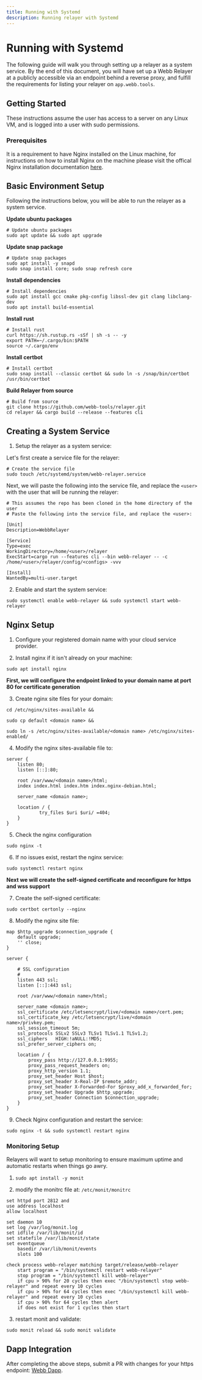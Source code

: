 ```yaml
---
title: Running with Systemd
description: Running relayer with Systemd
---
```



# Running with Systemd

The following guide will walk you through setting up a relayer as a system service. By the end of this document, you will have set up a Webb Relayer at a publicly accessible via an endpoint behind a reverse proxy, and
fulfill the requirements for listing your relayer on `app.webb.tools`.

## Getting Started

<Callout type="info">
  These instructions assume the user has access to a server on any Linux VM, and is logged into a user with sudo permissions.
</Callout>

### Prerequisites

It is a requirement to have Nginx installed on the Linux machine, for instructions on how to install Nginx on the machine
please visit the offical Nginx installation documentation [here](https://docs.nginx.com/nginx/admin-guide/installing-nginx/installing-nginx-open-source/).

## Basic Environment Setup

Following the instructions below, you will be able to run the relayer as a system service.

**Update ubuntu packages**
``` 
# Update ubuntu packages
sudo apt update && sudo apt upgrade
```

**Update snap package**
```
# Update snap packages
sudo apt install -y snapd
sudo snap install core; sudo snap refresh core
```

**Install dependencies**
```
# Install dependencies
sudo apt install gcc cmake pkg-config libssl-dev git clang libclang-dev
sudo apt install build-essential
```

**Install rust**
```
# Install rust
curl https://sh.rustup.rs -sSf | sh -s -- -y
export PATH=~/.cargo/bin:$PATH
source ~/.cargo/env
```

**Install certbot**
```
# Install certbot
sudo snap install --classic certbot && sudo ln -s /snap/bin/certbot /usr/bin/certbot
```

**Build Relayer from source**
```
# Build from source
git clone https://github.com/webb-tools/relayer.git
cd relayer && cargo build --release --features cli
```

## Creating a System Service

1. Setup the relayer as a system service:

Let's first create a service file for the relayer:
```
# Create the service file
sudo touch /etc/systemd/system/webb-relayer.service
```

Next, we will paste the following into the service file, and replace the `<user>` with the user that will be running the relayer:
```
# This assumes the repo has been cloned in the home directory of the user
# Paste the following into the service file, and replace the <user>:

[Unit]
Description=WebbRelayer
 
[Service]
Type=exec
WorkingDirectory=/home/<user>/relayer
ExecStart=cargo run --features cli --bin webb-relayer -- -c /home/<user>/relayer/config/<configs> -vvv
 
[Install]
WantedBy=multi-user.target
```

2. Enable and start the system service:

```
sudo systemctl enable webb-relayer && sudo systemctl start webb-relayer
```

## Nginx Setup

1. Configure your registered domain name with your cloud service provider.

2. Install nginx if it isn't already on your machine:

```
sudo apt install nginx
```

**First, we will configure the endpoint linked to your domain name at port 80 for certificate generation**

3. Create nginx site files for your domain:

```
cd /etc/nginx/sites-available &&
 
sudo cp default <domain name> &&
 
sudo ln -s /etc/nginx/sites-available/<domain name> /etc/nginx/sites-enabled/
```

4. Modify the nginx sites-available file to:

```
server {
    listen 80;
    listen [::]:80;
 
    root /var/www/<domain name>/html;
    index index.html index.htm index.nginx-debian.html;
 
    server_name <domain name>;
 
    location / {
            try_files $uri $uri/ =404;
    }
}
```
 
5. Check the nginx configuration

```
sudo nginx -t
```

6. If no issues exist, restart the nginx service:

```
sudo systemctl restart nginx
```

**Next we will create the self-signed certificate and reconfigure for https and wss support**

7. Create the self-signed certificate:

```
sudo certbot certonly --nginx
```

8. Modify the nginx site file:

```
map $http_upgrade $connection_upgrade {
    default upgrade;
    '' close;
}
 
server {
 
    # SSL configuration
    #
    listen 443 ssl;
    listen [::]:443 ssl;
 
    root /var/www/<domain name>/html;
 
    server_name <domain name>;
    ssl_certificate /etc/letsencrypt/live/<domain name>/cert.pem;
    ssl_certificate_key /etc/letsencrypt/live/<domain name>/privkey.pem;
    ssl_session_timeout 5m;
    ssl_protocols SSLv2 SSLv3 TLSv1 TLSv1.1 TLSv1.2;
    ssl_ciphers   HIGH:!aNULL:!MD5;
    ssl_prefer_server_ciphers on;
 
    location / {
        proxy_pass http://127.0.0.1:9955;
        proxy_pass_request_headers on;
        proxy_http_version 1.1;
        proxy_set_header Host $host;
        proxy_set_header X-Real-IP $remote_addr;
        proxy_set_header X-Forwarded-For $proxy_add_x_forwarded_for;
        proxy_set_header Upgrade $http_upgrade;
        proxy_set_header Connection $connection_upgrade;
    }
}
```

9. Check Nginx configuration and restart the service:

```
sudo nginx -t && sudo systemctl restart nginx
```

### Monitoring Setup

Relayers will want to setup monitoring to ensure maximum uptime and automatic restarts when things go awry.

1. `sudo apt install -y monit`

2. modify the monitrc file at: `/etc/monit/monitrc`

```
set httpd port 2812 and
use address localhost
allow localhost
 
set daemon 10
set log /var/log/monit.log
set idfile /var/lib/monit/id
set statefile /var/lib/monit/state
set eventqueue
    basedir /var/lib/monit/events
    slots 100
 
check process webb-relayer matching target/release/webb-relayer
    start program = "/bin/systemctl restart webb-relayer"
    stop program = "/bin/systemctl kill webb-relayer"
    if cpu > 90% for 20 cycles then exec "/bin/systemctl stop webb-relayer" and repeat every 10 cycles
    if cpu > 90% for 64 cycles then exec "/bin/systemctl kill webb-relayer" and repeat every 10 cycles
    if cpu > 90% for 64 cycles then alert
    if does not exist for 1 cycles then start
```

3. restart monit and validate:

```
sudo monit reload && sudo monit validate
```

## Dapp Integration

After completing the above steps, submit a PR with changes for your https endpoint: <a target="_blank" href="https://github.com/webb-tools/webb-dapp/blob/master/packages/apps/src/configs/relayer-config.ts#L14">Webb Dapp</a>.
